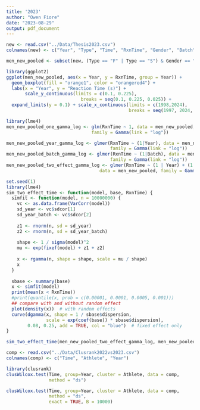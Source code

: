 ```yaml
---
title: '2023'
author: "Owen Fiore"
date: "2023-08-29"
output: pdf_document
---
```


```r
new <- read.csv("../Data/Thesis2023.csv")
colnames(new) <- c("Year", "Type", "Time", "RxnTime", "Gender", "Batch")

men_new_pooled <- subset(new, (Type == "F" | Type == "S") & Gender == "M" & (Time != 'DQ' | Time != 'DNF'))
```

```r
library(ggplot2)
ggplot(men_new_pooled, aes(x = Year, y = RxnTime, group = Year)) +
  geom_boxplot(fill = "orange1", color = "orangered4") +
  labs(x = "Year", y = "Reaction Time (s)") +
       scale_y_continuous(limits = c(0.1, 0.225),
                            breaks = seq(0.1, 0.225, 0.025)) +
  expand_limits(y = 0.1) + scale_x_continuous(limits = c(1998,2024),
                                              breaks = seq(1997, 2024, 2))
```
```r
library(lme4)
men_new_pooled_one_gamma_log <- glm(RxnTime ~ 1, data = men_new_pooled, 
                                family = Gamma(link = "log"))

men_new_pooled_year_gamma_log <- glmer(RxnTime ~ (1|Year), data = men_new_pooled, 
                                       family = Gamma(link = "log"))
men_new_pooled_batch_gamma_log <- glmer(RxnTime ~ (1|Batch), data = men_new_pooled, 
                                       family = Gamma(link = "log"))
men_new_pooled_two_effect_gamma_log <- glmer(RxnTime ~ (1 | Year) + (1 | Batch), 
                                   data = men_new_pooled, family = Gamma(link = "log"))
```
```r
set.seed(1)
library(lme4)
sim_two_effect_time <- function(model, base, RxnTime) {
  simfit <- function(model, n = 10000000) {
    vc <- as.data.frame(VarCorr(model))
    sd_year <- vc$sdcor[1]
    sd_year_batch <- vc$sdcor[2]
    
    z1 <- rnorm(n, sd = sd_year)
    z2 <- rnorm(n, sd = sd_year_batch)
    
    shape <- 1 / sigma(model)^2
    mu <- exp(fixef(model) + z1 + z2)
    
    x <- rgamma(n, shape = shape, scale = mu / shape)
    x
  }
  
  sbase <- summary(base)
  x <- simfit(model)
  print(mean(x < RxnTime))
  #print(quantile(x, prob = c(0.00001, 0.0001, 0.0005, 0.001)))
  ## compare with and without random effect
  plot(density(x))  # with random effects
  curve(dgamma(x, shape = 1 / sbase$dispersion, 
               scale = exp(coef(base)) * sbase$dispersion), 
        0.08, 0.25, add = TRUE, col = "blue")  # fixed effect only
}
```

```r
sim_two_effect_time(men_new_pooled_two_effect_gamma_log, men_new_pooled_one_gamma_log, 0.1)
```
```r
comp <- read.csv("../Data/Clusrank2022vs2023.csv")
colnames(comp) <- c("Time", "Athlete", "Year")
```

```r
library(clusrank)
clusWilcox.test(Time, group=Year, cluster = Athlete, data = comp,
                method = "ds")

clusWilcox.test(Time, group=Year, cluster = Athlete, data = comp,
                method = "ds",
                exact = TRUE, B = 10000)
```



